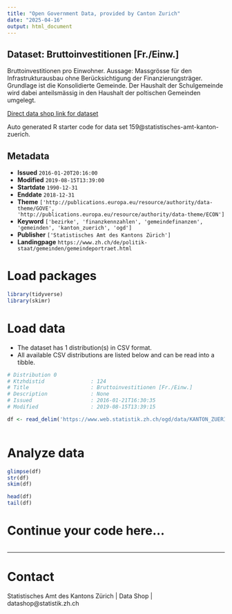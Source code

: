 ```yaml
---
title: "Open Government Data, provided by Canton Zurich"
date: "2025-04-16"
output: html_document
---
```


## Dataset: Bruttoinvestitionen [Fr./Einw.]

Bruttoinvestitionen pro Einwohner. Aussage: Massgrösse für den Infrastrukturausbau ohne Berücksichtigung der Finanzierungsträger. Grundlage ist die Konsolidierte Gemeinde. Der Haushalt der Schulgemeinde wird dabei anteilsmässig in den Haushalt der poltischen Gemeinden umgelegt.

[Direct data shop link for dataset](https://www.zh.ch/de/politik-staat/statistik-daten/datenkatalog.html#/datasets/159@statistisches-amt-kanton-zuerich)

Auto generated R starter code for data set 159@statistisches-amt-kanton-zuerich.

## Metadata

- **Issued** `2016-01-20T20:16:00`
- **Modified** `2019-08-15T13:39:00`
- **Startdate** `1990-12-31`
- **Enddate** `2018-12-31`
- **Theme** `['http://publications.europa.eu/resource/authority/data-theme/GOVE', 'http://publications.europa.eu/resource/authority/data-theme/ECON']`
- **Keyword** `['bezirke', 'finanzkennzahlen', 'gemeindefinanzen', 'gemeinden', 'kanton_zuerich', 'ogd']`
- **Publisher** `['Statistisches Amt des Kantons Zürich']`
- **Landingpage** `https://www.zh.ch/de/politik-staat/gemeinden/gemeindeportraet.html`


# Load packages

```r

library(tidyverse)
library(skimr)

```

# Load data

-   The dataset has 1 distribution(s) in CSV format.
-   All available CSV distributions are listed below and can be read into a tibble.

```r

# Distribution 0
# Ktzhdistid               : 124
# Title                    : Bruttoinvestitionen [Fr./Einw.]
# Description              : None
# Issued                   : 2016-01-21T16:30:35
# Modified                 : 2019-08-15T13:39:15

df <- read_delim('https://www.web.statistik.zh.ch/ogd/data/KANTON_ZUERICH_412.csv')



```

# Analyze data

```r

glimpse(df)
str(df)
skim(df)

head(df)
tail(df)

```

# Continue your code here...

```r

```

------------------------------------------------------------------------

# Contact

Statistisches Amt des Kantons Zürich | Data Shop | datashop@statistik.zh.ch
